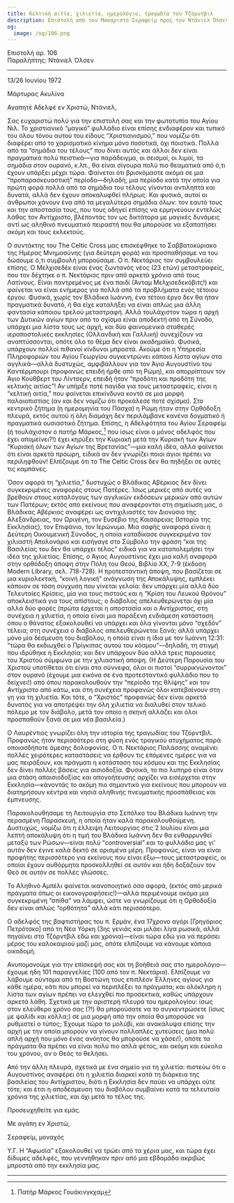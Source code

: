 ```yaml
---
title: Κελτική αιτία, χιλιετία, ημερολόγιο, τραγωδία του Τζόρντβιλ
description: Επιστολή από τον Μακαριστό Σεραφείμ προς τον Ντάνιελ Όλσεν.
og:
  image: /og/106.png
---
```


<div style={{textAlign:'right', fontFamily:'monospace'}}>Επιστολή αρ. 106</div>
<div style={{textAlign:'left', fontFamily:'monospace'}}>Παραλήπτης: Ντάνιελ Όλσεν</div>

---

13/26 Ιουνίου 1972

Μάρτυρας Ακυλίνα

Αγαπητέ Αδελφέ εν Χριστώ, Ντάνιελ,

Σας ευχαριστώ πολύ για την επιστολή σας και την φωτοτυπία του Αγίου Νιλ. Το χριστιανικό “μαγικό” φυλλάδιο είναι επίσης ενδιαφέρον και τυπικό του όλου τόνου αυτού του είδους “Χριστιανισμού,” που νομίζω ότι διαφέρει από το χαρισματικό κίνημα μόνο ποσοτικά, όχι ποιοτικά. Πολλά από τα “σημάδια του τέλους” που δίνει αυτός και άλλοι δεν είναι πραγματικά πολύ πειστικά—για παράδειγμα, οι σεισμοί, οι λιμοί, τα σημάδια στον ουρανό, κ.λπ., θα είναι σίγουρα πολύ πιο θεαματικά από ό,τι έχουν υπάρξει μέχρι τώρα. Φαίνεται ότι βρισκόμαστε ακόμα σε μια “προπαρασκευαστική” περίοδο—δηλαδή, μια περίοδο κατά την οποία για πρώτη φορά πολλά από τα σημάδια του τέλους γίνονται αντιληπτά και δυνατά, αλλά δεν έχουν αποκαλυφθεί πλήρως. Και φυσικά, αυτοί οι άνθρωποι χάνουν ένα από τα μεγαλύτερα σημάδια όλων: τον εαυτό τους και την αποστασία τους, που τους οδηγεί επίσης να ερμηνεύουν εντελώς λάθος τον Αντίχριστο, βλέποντάς τον ως δικτάτορα με μαγικές δυνάμεις αντί ως αληθινό πνευματικό πειραστή που θα μπορούσε να εξαπατήσει ακόμη και τους εκλεκτούς.

Ο συντάκτης του The Celtic Cross μας επισκέφθηκε το Σαββατοκύριακο της Ημέρας Μνημοσύνης (για δεύτερη φορά) και προσπαθήσαμε να του δώσουμε ό,τι συμβουλή μπορούσαμε. Ο π. Νεκτάριος τον συμβουλεύει επίσης. Ο Μελχισεδέκ είναι ένας ζωντανός νέος (23 ετών) μεταστραφείς, που τον δέχτηκε ο π. Νεκτάριος πριν από αρκετά χρόνια από τους Λατίνους. Είναι παντρεμένος με ένα παιδί (Άνταμ Μελχισεδεκόβιτς!) και φαίνεται να είναι ενήμερος για πολλά από τα προβλήματα ενός τέτοιου έργου. Φυσικά, χωρίς τον Βλάδικα Ιωάννη, ένα τέτοιο έργο δεν θα ήταν πραγματικά δυνατό, ή θα είχε καταλήξει να είναι απλώς μια άλλη φαντασία κάποιου τρελού μεταστραφή. Αλλά τουλάχιστον τώρα η αρχή των Δυτικών αγίων πριν από το σχίσμα είναι αποδεκτή από τη Σύνοδο, υπάρχει μια λίστα τους ως αρχή, και δύο φαινομενικά σταθερές ιεραποστολικές εκκλησίες (Ολλανδική και Γαλλική) συνεχίζουν να αναπτύσσονται, οπότε όλο το θέμα δεν είναι ακαδημαϊκό. Φυσικά, υπάρχουν πολλοί πιθανοί κίνδυνοι μπροστά. Ακούμε ότι η Υπηρεσία Πληροφοριών του Αγίου Γεωργίου συγκεντρώνει κάποια λίστα αγίων στα αγγλικά—αλλά δυστυχώς, αμφιβάλλουν για τον Άγιο Αυγουστίνο του Καντέρμπουρι (προφανώς επειδή ήρθε από τη Ρώμη), και απορρίπτουν τον Άγιο Κούθβερτ του Λίντσερν, επειδή ήταν “προδότη και προδότη της κελτικής αιτίας”! Αν υπήρξε ποτέ παγίδα για τους μεταστραφείς, είναι η “κελτική αιτία,” που φαίνεται επικίνδυνα κοντά σε μια μορφή παλαιοπιστίας (αν και δεν νομίζω ότι προκάλεσε ποτέ σχίσμα). Στο κεντρικό ζήτημα (η ημερομηνία του Πάσχα) η Ρώμη ήταν στην Ορθόδοξη πλευρά, εκτός αυτού η όλη διαμάχη δεν περιλάμβανε κανένα δογματικό ή πραγματικά ουσιαστικό ζήτημα. Επίσης, η Αδελφότητα του Αγίου Σεραφείμ (ή τουλάχιστον ο πατήρ Μάρκος,[^1] που ίσως είναι ο μόνος αδελφός που έχει απομείνει?!) έχει κηρύξει την Κυριακή μετά την Κυριακή των Αγίων “Κυριακή όλων των Αγίων της Βρετανίας”—μια καλή ιδέα, αλλά φαίνεται ότι είναι αρκετά πρόωρη, ειδικά αν δεν γνωρίζει ποιοι άγιοι πρέπει να περιληφθούν! Ελπίζουμε ότι το The Celtic Cross δεν θα πηδήξει σε αυτές τις καμπάνες.

Όσον αφορά τη “χιλιετία,” δυστυχώς ο Βλάδικας Αβέρκιος δεν δίνει συγκεκριμένες αναφορές στους Πατέρες. Ίσως μερικές από αυτές να βρεθούν στους καταλόγους των αγγλικών εκδόσεων μερικών από αυτών των Πατέρων; εκτός από εκείνους που αναφέρονται στη σημείωση μας, ο Βλάδικας Αβέρκιος αναφέρει ως αντιχιλιαστές τον Διονύσιο της Αλεξάνδρειας, τον Ωριγένη, τον Ευσέβιο της Καισάρειας (Ιστορία της Εκκλησίας), τον Επιφάνιο, τον Ιερώνυμο. Μια σαφής αναφορά είναι η Δεύτερη Οικουμενική Σύνοδος, η οποία καταδίκασε συγκεκριμένα τον χιλιαστή Απολονάριο και εισήγαγε στο Σύμβολο την φράση “και της Βασιλείας του δεν θα υπάρχει τέλος” ειδικά για να καταπολεμήσει την ιδέα της χιλιετίας. Επίσης, ο Άγιος Αυγουστίνος έχει μια καλή αναφορά στην ορθόδοξη άποψη στην Πόλη του Θεού, Βιβλίο XX, 7-9 (έκδοση Modern Library, σελ. 718-728). Η προτεσταντική άποψη, που βασίζεται σε μια κυριολεκτική, “κοινή λογική” ανάγνωση της Αποκάλυψης, εμπλέκει κάποιον σε τόση σύγχυση που γίνεται γελοία: δεν υπάρχει μία αλλά δύο Τελευταίες Κρίσεις, μία για τους πιστούς και η “Κρίση του Λευκού Θρόνου” αποκλειστικά για τους απίστους; ο διάβολος απελευθερώνεται όχι μία αλλά δύο φορές (πρώτα έρχεται η αποστασία και ο Αντίχριστος, στη συνέχεια η χιλιετία, η οποία είναι μια παράξενη ενδιάμεση κατάσταση όπου ο θάνατος εξακολουθεί να υπάρχει και όλα γίνονται μόνο “σχεδόν” τέλεια; στη συνέχεια ο διάβολος απελευθερώνεται ξανά; αλλά υπάρχει μόνο μία δέσμευση του διαβόλου, η οποία είναι η ίδια με τον Ιωάννη 12:31: “τώρα θα εκδιωχθεί ο Πρίγκιπας αυτού του κόσμου”—δηλαδή, τη στιγμή που ιδρύθηκε η Εκκλησία; και δεν υπάρχουν δύο αλλά τρεις παρουσίες του Χριστού σύμφωνα με την χιλιαστική άποψη. (Η Δεύτερη Παρουσία του Χριστού υποτίθεται ότι είναι στα σύννεφα, όλοι οι πιστοί “συρρικνώνονται” στον ουρανό (έχουμε μια εικόνα σε ένα προτεσταντικό φυλλάδιο που το δείχνει!) από όπου παρακολουθούν την “περίοδο της θλίψης” και τον Αντίχριστο από κάτω, και στη συνέχεια προφανώς όλοι κατεβαίνουν στη γη για τη χιλιετία. Και τότε, ο “Χριστός” προφανώς δεν είναι αρκετά δυνατός για να αποτρέψει την όλη χιλιετία να διαλυθεί στον τελικό πόλεμο με τον διάβολο, μετά τον οποίο η σκηνή αλλάζει και όλοι προσπαθούν ξανά σε μια νέα βασιλεία.)

Ο Λαυρέντιος γνωρίζει όλη την ιστορία της τραγωδίας του Τζόρντβιλ. Προφανώς ήταν περισσότερο στη φύση ενός τραγικού ατυχήματος παρά οποιασδήποτε άμεσης δολοφονίας. Ο π. Νεκτάριος Παλάσσης αναμένει πολλές χειρότερες καταστάσεις να έρθουν τις επόμενες ημέρες για να μας πειράξουν, και πράγματι η κατάσταση του κόσμου και της Εκκλησίας δεν δίνει πολλές βάσεις για αισιοδοξία. Φυσικά, το πιο λυπηρό είναι όταν μια στάση απαισιοδοξίας και απογοήτευσης αρχίζει να εισέρχεται στην Εκκλησία—κάνοντάς το ακόμη πιο σημαντικό για εκείνους που μπορούν να διατηρήσουν κέντρα και νησιά αληθινής πνευματικής προσπάθειας και έμπνευσης.

Παρακολουθήσαμε τη Λειτουργία στο Σεπόλκο του Βλάδικα Ιωάννη την περασμένη Παρασκευή, η οποία ήταν καλά παρακολουθούμενη. Δυστυχώς, νομίζω ότι η έλλειψη Λειτουργίας στις 2 Ιουλίου είναι μια λεπτή αποκάλυψη ότι η τιμή του Βλάδικα Ιωάννη δεν θα ενθαρρυνθεί μεταξύ των Ρώσων—είναι πολύ “controversial” και το φυλλάδιο μας γι' αυτόν δεν έγινε καλά δεκτό σε ορισμένα μέρη. Προφανώς, είναι να είναι προφήτης περισσότερο για εκείνους που είναι έξω—τους μεταστραφείς, οι οποίοι έχουν αυθόρμητα προσκολληθεί σε αυτόν και ήδη δοξάζουν τον Θεό σε αυτόν σε πολλές γλώσσες.

Το Αληθινό Αμπέλι φαίνεται ικανοποιητικό όσο αφορά, (εκτός από μερικά πράγματα όπως οι εικονογραφήσεις!)—αλλά περιμένουμε ακόμα μια συγκεκριμένη “σπίθα” να λάμψει, ώστε να γνωρίζουμε ότι η Ορθοδοξία δεν είναι απλώς “ορθότητα” αλλά κάτι περισσότερο.

Ο αδελφός της βαφτιστήρας του π. Ερμάν, ένα 17χρονο αγόρι [Γρηγόριος Πετρότσκο] από τη Νέα Υόρκη (3ης γενιάς και μιλάει λίγα ρωσικά, αλλά πηγαίνει στο Τζόρντβιλ εδώ και χρόνια)—είναι τώρα εδώ για να περάσει μέρος του καλοκαιριού μαζί μας, οπότε ελπίζουμε να κάνουμε κάποια οικοδομή.

Ανυπομονούμε για την επίσκεψή σας και τη βοήθειά σας στο ημερολόγιο—έχουμε ήδη 101 παραγγελίες (100 από τον π. Νεκτάριο). Ελπίζουμε να λάβουμε σύντομα από τη Βοστώνη τους επιπλέον Έλληνες αγίους για κάθε ημέρα, κάτι που μπορεί να περιπλέξει τα πράγματα; και ολόκληρη η λίστα των αγίων πρέπει να ελεγχθεί πιο προσεκτικά, καθώς υπάρχουν αρκετά λάθη. Σχετικά με την αριστερή πλευρά του ημερολογίου: ίσως στον ελεύθερο χρόνο σας (?!) θα μπορούσατε να το συγκεντρώσετε (ίσως με ψαλίδι και κόλλα;) σε μια μορφή από την οποία θα μπορούσε να ρυθμιστεί ο τύπος; Έχουμε τώρα το μολύβι, και ανακάλυψα επίσης την αρχή με την οποία μπορούν να γίνουν πολλαπλές χυτεύσεις (μια πολύ απλή αρχή που μόνο ένας ανόητος θα μπορούσε να χάσει!), οπότε τα πράγματα θα πρέπει να είναι πολύ πιο απλά φέτος, και ακόμη και εύκολα του χρόνου, αν ο Θεός το θελήσει.

Από την άλλη πλευρά, σχετικά με ένα σημείο για τη χιλιετία: πιστεύω ότι ο Αυγουστίνος αναφέρει ότι η χιλιετία διαρκεί κατά τη διάρκεια της βασιλείας του Αντίχριστου, διότι η Εκκλησία δεν παύει να υπάρχει ούτε τότε; και έτσι η αποδέσμευση του διαβόλου συμβαίνει κατά τα τελευταία χρόνια της χιλιετίας, και όχι μετά το τέλος της.

Προσευχηθείτε για εμάς.

Με αγάπη εν Χριστώ,

Σεραφείμ, μοναχός

Υ.Γ. Η “Αφωσία” εξακολουθεί να τρώει από τα χέρια μας, και τώρα έχει δίδυμες αδελφές, που γεννήθηκαν πριν από μια εβδομάδα ακριβώς μπροστά από την εκκλησία μας.

---

[^1]: Πατήρ Μάρκος Γουάκινγκχαμ
